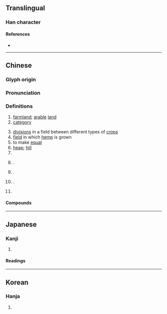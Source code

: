 {{also|畴}}
{{character info/new}}
==Translingual==

===Han character===
{{Han char|rn=102|rad=田|as=14|sn=19|four=64041|canj=WGNI|ids=⿰田壽}}

====References====
* {{Han ref|kx=0766.400|dkj=21967|dj=1177.080|hdz=42553.130|uh=7587|ud=30087|bh=C3A5|bd=50085}}

----

==Chinese==
{{zh-forms|s=畴}}

===Glyph origin===
{{Han etym}}

===Pronunciation===
{{zh-pron
|m=chóu
|c=cau4
|h=pfs=
|md=
|mn=tiû
|w=
|mc=y
|oc=y
|cat=n,pn,v,pron,part
}}

===Definitions===
{{zh-hanzi}}

# [[farmland]]; [[arable]] [[land]]
# [[category]]
#: {{zh-l|範疇|conceptual category; scope; domain}}
# [[division]]s in a field between different types of [[crops]]
# [[field]] in which [[hemp]] is grown
# to make [[equal]]
# [[heap]]; [[hill]]
# {{surname|lang=zh}}
# {{n-g|Same as}} {{zh-l|儔}}.
# {{n-g|Same as}} {{zh-l|酬}}.
# {{n-g|Same as}} {{zh-l|誰}}.
# {{n-g|meaningless particle}}
#: {{zh-l|疇昔}}

====Compounds====
{{zh-der|先疇|平疇|九疇|疇類|疇日|疇曩|疇咨之憂|疇生|疇庸|疇官|疇輩|疇昔|田疇|範疇}}

----

==Japanese==
{{ja-kanji forms|畴|疇}}

===Kanji===
{{ja-kanji|grade=|rs=田14|shin=畴}}

# {{defn|lang=ja|sort=田14}}

====Readings====
{{ja-readings
|goon=じゅう
|kanon=ちゅう
|kun=うね-, たぐい-
}}

----

==Korean==

===Hanja===
{{ko-hanja|hangeul=주|eumhun=|rv=ju|mr=chu|y=cwu}}

# {{defn|lang=ko|sort=田14}}